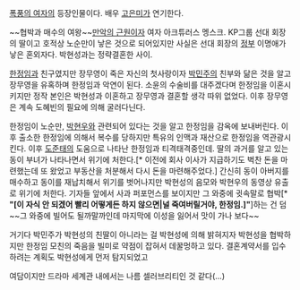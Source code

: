 [[폭풍의 여자]]의 등장인물이다. 배우 [[고은미]]가 연기한다.

~~협박과 매수의 여왕~~[[만악의 근원]]이자 여자 아크튜러스 멩스크. KP그룹 선대 회장의 딸이고 호적상 노순만이 낳은 것으로 되어있지만 사실은 선대 회장의 [[정부]] 이명애가 낳은 혼외자다. 박현성과는 정략결혼한 사이.

[[한정임]]과 친구였지만 장무영이 죽은 자신의 첫사랑이자 [[박민주]]의 친부와 닮은 것을 알고 장무영을 유혹하며 한정임과 악연이 된다. 소윤의 수술비를 대주겠다며 한정임을 이혼시키지만 정작 본인은 박현성과 이혼하고 장무영과 결혼할 생각 따위 없었다. 이후 장무영은 계속 도혜빈의 필요에 의해 굴러다닌다.

한정임이 노순만, [[박현우(폭풍의 여자)|박현우]]와 관련되어 있다는 것을 알고 한정임을 감옥에 보내버린다. 이후 출소한 한정임에 의해서 복수를 당하지만 특유의 인맥과 재산으로 한정임을 역관광시킨다. 이후 [[도준태]]의 도움으로 나타난 한정임과 티격태격중인데. 딸의 과거를 알고 있는 동이 부녀가 나타나면서 위기에 처한다.[* 이전에 회사 이사가 지급하기도 벅찬 돈을 마련했는데 또 왔었고 부동산을 처분해서 다시 돈을 마련해주었다.] 간신히 동이 아버지를 매수하고 동이를 재납치해서 위기를 벗어나지만 박현성의 음모와 박현우의 동영상 유출로 위기에 처한다. 기자들 앞에서 사과 퍼포먼스를 보이지만 그 와중에 귓속말로 협박[* '''"[이 자식 안 되겠어 빨리 어떻게든 하지 않으면|널 죽여버릴거야, 한정임.]"''']하는 건 덤 ~~그 와중에 빌어도 될까말까인데 마지막에 이성을 잃어서 맛이 가나 보다~~

거기다 박민주가 박현성의 친딸이 아니라는 걸 박현성에 의해 밝혀지자 박현성을 협박하지만 한정임 모친의 죽음을 빌미로 약점이 잡혀서 데꿀멍하고 있다. 결혼계약서를 입수하려는 계획도 박현성에게 먼저 탐지되었고

여담이지만 드라마 세계관 내에서는 나름 셀러브리티인 것 같다(...)
